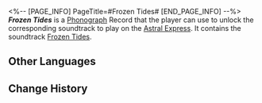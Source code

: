 <%-- [PAGE_INFO]
PageTitle=#Frozen Tides#
[END_PAGE_INFO] --%>
{{Item Infobox
|title       = ''Frozen Tides''
|id          = 210408
|image       = Item Frozen Tides.png{{subst:void|<!--$UPLOAD:<<SpriteOutput/ItemFigures/210001.png>-<Item Frozen Tides.png>-<Item Icons>>-->}}
|type        = Disk
|invCategory = Valuables
|rarity      = 3
|effect      = 
|description = A record that can be played on the Express' phonograph. It might be a chance acquisition or a gift from someone else. All sorts of memories surge up when the music plays &mdash; the smiles, encounters, touches, and the excitement of battle. Maybe that is why people still collect records even as society rapidly advances.<br />The current record contains the track "Frozen Tides."
}}
{{Description|''In an ocean that knows not of the sky or the land, a princess sang a forlorn melody, dreaming of a hero's arrival.''}}
'''''Frozen Tides''''' is a [[Phonograph]] Record that the player can use to unlock the corresponding soundtrack to play on the [[Astral Express]]. It contains the soundtrack [[Frozen Tides]].

==Other Languages==
{{Other Languages
|en   = ''Frozen Tides''
|zhs  = 《凝固的浪花》
|zht  = 《凝固的浪花》
|ja   = 『凝固した波しぶき』
|ko   = ≪응결된 파도≫
|es   = Espuma congelada
|fr   = ''Frozen Tides''
|ru   = Frozen Tides
|th   = "Frozen Tides"
|vi   = "Bọt Sóng Ngưng Đọng"
|de   = „Gefrorene Gezeiten“
|id   = "Frozen Tides"
|pt   = "Frozen Tides"
}}

==Change History==
{{Change History|3.5}}
